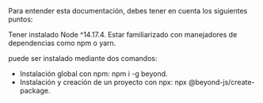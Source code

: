 

<DocHeader pretitle="Introducción" title="Comienzo rápido" />
<Info>
Para entender esta documentación, debes tener en cuenta los siguientes puntos:

Tener instalado Node ^14.17.4.
Estar familiarizado con manejadores de dependencias como npm o yarn.

</Info>

<BeyondJS /> puede ser instalado mediante dos comandos:

-   Instalación global con npm: npm i -g beyond.
-   Instalación y creación de un proyecto con npx: npx @beyond-js/create-package.

<Title tag="h3" text="Instalar y crear un proyecto" />

Puedes instalar y crear un proyecto al mismo tiempo mediante el siguiente comando de npx:

```
npx @beyond/create-package
```

Este es el comando ideal si no tienes <BeyondJS/> instalado y deseas empezar con un proyecto nuevo al mismo tiempo.
Realiza la instalación global y procede a crear un paquete automáticamente en el directorio en el que se ejecuta.

Al ejecutarlo, se te pedirá los datos del paquete, los cuales puedes ver en esta documentación
en <Link href="/docs/quick-start#create-package">la sección de crear paquete.</Link>

<Title tag="h3" text="Instalación global" />

Puedes instalar <BeyondJS/> de forma global por medio del siguiente comando:

<Code>npm i -g beyond</Code>

El comando anterior instala <BeyondJS/> de forma global y habilita todos los comandos del CLI. Puedes leer más acerca de ellos en la
sección <Link href="/docs/cli">de comandos de cli</Link>.

A continuación, puedes <Link href="/docs/quick-start#create-package">crear un paquete desde cero</Link> o ejecutar <BeyondJS/> sobre una carpeta con proyectos existentes.

<Title id="create-package" tag="h3" text="Crear un paquete" />

Puedes llegar a este paso si ejecutaste el comando de `npx` para crear un proyecto o teniendo <BeyondJS/> instalado por medio del siguiente
comando:

<Code>beyond add package</Code>

Al ejecutarlo, la consola interactiva te pedirá la siguiente información:

-   specifier: que corresponde al nombre del paquete.
-   title: Un titulo comercial y legible.
-   type: Corresponde al tipo de paquete que quieres crear. <BeyondJS/> cuenta con varios templates bases que incluyen las librerias
    más comunes de front o estructuras de trabajo para paquetes backend. Puedes leer más sobre ello en <Link href="/docs/packages/create">
    la sección de creación de paquetes</Link>.

Luego de ingresar los datos, <BeyondJS /> terminará el proceso de instalación y estarás listo para empezar a programar, sólo necesitas
inicializar el DevServer con el siguiente comando:

<Code>beyond run --workspace 4000</Code>

<Title tag="h3" text="Instalación global" />

Este comando realiza una instalación global que permite ejecutar el <Link href="/dev-server">DevServer</Link> de

<BeyondJS /> en el directorio que se desee y habilita la lista de comandos disponibles en el CLI.

> Para ver la lista de comandos de <BeyondJS/> puedes ir a <Link href="/docs/cli"> la sección del CLI</Link>

<Title tag="h3" text="Ejecución del proyecto" />

Teniendo instalado <BeyondJS/> y habiendo creado el proyecto, sólo necesitas ejecutar el DevServer en la raiz de tu proyecto
por medio del siguiente comando:

<Code>beyond add project</Code>

Este comando inicializa BeyondJS y te permite navegar a tu proyecto en <ELink href="http://localhost:6530"> http://localhost:6530</ELink>.

> El puerto `6530` es definido por defecto en la distribución de proyecto y puede modificarse de forma simple en el `package.json`. Puedes leer en detalle
> sobre ello en <Link href="/distributions"> la sección de distribuciones</Link>.
